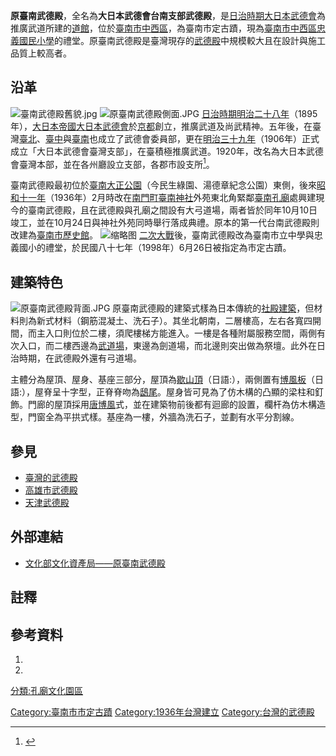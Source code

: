 {{tw monument
|name=原臺南武德殿
|formername=臺南武德殿
|image=忠義國小禮堂原武德殿.jpg
|imagename=原臺南武德殿正面
{{Infobox mapframe|tyep=shape|zoom=15|frame-width=280}}
|othername=臺南忠義國小禮堂
|formalname=
|level=直轄市定古蹟
|class=公共建築
|time={{JPN}}昭和十一年（1936年）
|location={{TWN}}[[臺南市|臺南市]][[中西區_(臺灣)|中西區]]忠義路二段2號（[[臺南市中西區忠義國民小學|忠義國小]]內）
|open=
|cost=
|coordinates={{coord|22.990634|N|120.20364|E|type:landmark|display=it}}
|reg_url= https://nchdb.boch.gov.tw/assets/overview/monument/19980626000005
}}
'''原臺南武德殿'''，全名為'''大日本武德會台南支部武德殿'''，是[[臺灣日治時期|日治時期]][[大日本武德會|大日本武德會]]為推廣武道所建的[[武道館|道館]]，位於[[臺南市|臺南市]][[中西區_(臺灣)|中西區]]，為臺南市定古蹟，現為[[臺南市中西區忠義國民小學|臺南市中西區忠義國民小學]]的禮堂。原臺南武德殿是臺灣現存的[[臺灣的武德殿|武德殿]]中規模較大且在設計與施工品質上較高者。
== 沿革 ==
[[File:臺南武德殿舊貌.jpg|thumb]]
[[File:原臺南武德殿側面.JPG|thumb]]
[[臺灣日治時期|日治時期]][[明治二十八年|明治二十八年]]（1895年），[[大日本帝國|大日本帝國]][[大日本武德會|大日本武德會]]於[[京都|京都]]創立，推廣武道及尚武精神。五年後，在臺灣[[臺北縣_(日治時期)|臺北]]、[[臺中縣_(日治時期)|臺中]]與[[臺南縣_(日治時期)|臺南]]也成立了武德會委員部，更在[[明治三十九年|明治三十九年]]（1906年）正式成立「大日本武德會臺灣支部」，在臺積極推廣武道。1920年，改名為大日本武德會臺灣本部，並在各州廳設立支部，各郡市設支所<ref>{{Cite web|title=武德殿|url=http://nrch.culture.tw/twpedia.aspx?id=5114|accessdate=|author=陳信安|date=|format=|publisher=台灣大百科全書|language=|archive-date=2020-09-25|archive-url=https://web.archive.org/web/20200925195001/http://nrch.culture.tw/twpedia.aspx?id=5114|dead-url=no}}</ref>。

臺南武德殿最初位於[[原臺南大正公園|臺南大正公園]]（今民生綠園、湯德章紀念公園）東側，後來[[昭和十一年|昭和十一年]]（1936年）2月時改在[[南門町_(臺南市)|南門町]][[臺南神社|臺南神社]]外苑東北角緊鄰[[臺南孔子廟|臺南孔廟]]處興建現今的臺南武德殿，且在武德殿與孔廟之間設有大弓道場，兩者皆於同年10月10日竣工，並在10月24日與神社外苑同時舉行落成典禮。原本的第一代台南武德殿則改建為[[臺南市歷史館|臺南市歷史館]]。
[[File:台南武德殿大弓道場.jpg|缩略图]]
[[二次大戰|二次大戰]]後，臺南武德殿改為臺南市立中學與忠義國小{{NoteTag|1=臺南市立中學於[[民國三十八年|民國三十八年]]（1949年）8月1日成立於臺南神社外苑，但七年後因覺校地過窄而與逢甲國小交換校地。兩所學校便是後來的大成國中與忠義國小[http://www.lilyfruit.com.tw/data_29/book_04.php][http://www2.tcjhs.tn.edu.tw/intro/history1.htm]。}}的禮堂，於民國八十七年（1998年）6月26日被指定為市定古蹟。

== 建築特色 ==
[[File:原臺南武德殿背面.JPG|thumb]]
原臺南武德殿的建築式樣為日本傳統的[[神社建築|社殿建築]]，但材料則為新式材料（鋼筋混凝土、洗石子）。其坐北朝南，二層樓高，左右各寬四開間，而主入口則位於二樓，須爬樓梯方能進入。一樓是各種附屬服務空間，兩側有次入口，而二樓西邊為[[武道場|武道場]]，東邊為劍道場，而北邊則突出做為祭壇。此外在日治時期，在武德殿外還有弓道場。

主體分為屋頂、屋身、基座三部分，屋頂為[[歇山頂|歇山頂]]（日語:{{lang-ja|入母屋造}}），兩側置有[[博風板|博風板]]（日語:{{lang-ja|破風}}），屋脊呈十字型，正脊脊吻為[[螭吻|鴟尾]]。屋身皆可見為了仿木構的凸顯的梁柱和釘飾。門廊的屋頂採用[[唐博風|唐博風]]式，並在建築物前後都有迴廊的設置，欄杆為仿木構造型，門窗全為平拱式樣。基座為一樓，外牆為洗石子，並劃有水平分割線。

== 參見 ==
*[[臺灣的武德殿|臺灣的武德殿]]
*[[高雄市武德殿|高雄市武德殿]]
*[[武德殿_(天津)|天津武德殿]]

== 外部連結 ==
*[https://nchdb.boch.gov.tw/assets/advanceSearch/monument/19980626000005 文化部文化資產局——原臺南武德殿] {{Wayback|url=https://nchdb.boch.gov.tw/assets/advanceSearch/monument/19980626000005 |date=20200717083022 }}

== 註釋 ==
<div class="references-small">
{{NoteFoot}}
</div>

== 參考資料 ==
{{commonscat|Tainan Butokuden}}
#{{cite book|author=傅朝卿 |title=台南市古蹟與歷史建築總覽 |publisher=台灣建築與文化資產出版社 |location=台南市 |isbn=957-30880-4-5 |pages=232頁|date=2001年11月}}
#{{cite book|author=范勝雄 |title=府城叢談 (4) |date=2001-07-01 |publisher=臺南市政府 |isbn=957-02-2143-7 |pages=91、92頁}}
<references />
{{臺南市古蹟}}
{{台灣直轄市定古蹟}}
[[Category:臺南市市定古蹟|Category:臺南市市定古蹟]]
[[分類:孔廟文化園區|分類:孔廟文化園區]]
[[Category:1936年台灣建立|Category:1936年台灣建立]]
[[Category:台灣的武德殿|Category:台灣的武德殿]]